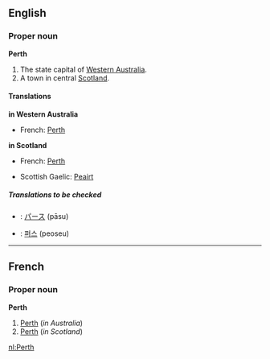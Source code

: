 ==English==
===Proper noun===
{{wikipedia}}
'''Perth'''

#The state capital of [[Western Australia]].
#A town in central [[Scotland]].

====Translations====

'''in Western Australia'''
{{top}}
*French: [[Perth#French|Perth]]
{{mid}}
{{bottom}}

'''in Scotland'''
{{top}}
*French: [[Perth#French|Perth]]
{{mid}}
*Scottish Gaelic: [[Peairt]]
{{bottom}}

=====Translations to be checked=====
<!--Remove this section once all of the translations below have been moved into the tables above.-->
{{checktrans}}
*{{ttbc|Japanese}}: [[パース]] (pāsu)
*{{ttbc|Korean}}: [[퍼스]] (peoseu)

----
==French==
===Proper noun===
'''Perth'''

#[[Perth#English|Perth]] (''in Australia'')
#[[Perth#English|Perth]] (''in Scotland'')

[[nl:Perth]]